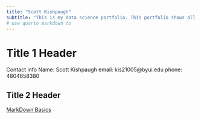 ```yaml
---
title: "Scott Kishpaugh"
subtitle: "This is my data science portfolio. This portfolio shows all the projects and work that I have done this semester. "
# use quarto markdown to 
---
```


# Title 1 Header
Contact info
Name: Scott Kishpaugh 
email: kis21005@byui.edu
phone: 4804658380

## Title 2 Header

[MarkDown Basics](https://quarto.org/docs/authoring/markdown-basics.html#links-images)
